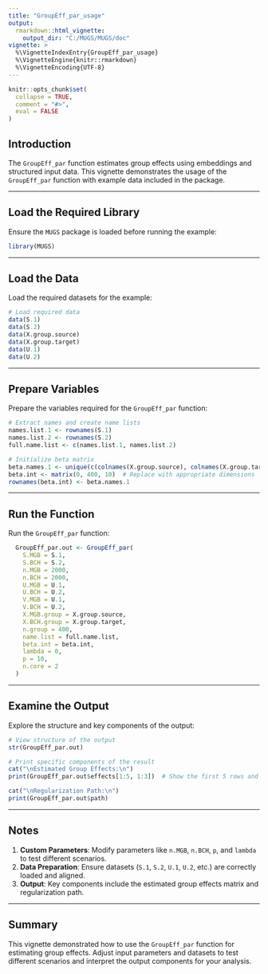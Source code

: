 ```yaml
---
title: "GroupEff_par_usage"
output:
  rmarkdown::html_vignette:
    output_dir: "C:/MUGS/MUGS/doc"
vignette: >
  %\VignetteIndexEntry{GroupEff_par_usage}
  %\VignetteEngine{knitr::rmarkdown}
  %\VignetteEncoding{UTF-8}
---
```


```r
knitr::opts_chunk$set(
  collapse = TRUE,
  comment = "#>",
  eval = FALSE
)
```

## Introduction

The `GroupEff_par` function estimates group effects using embeddings and structured input data. This vignette demonstrates the usage of the `GroupEff_par` function with example data included in the package.

---

## Load the Required Library

Ensure the `MUGS` package is loaded before running the example:

```r
library(MUGS)
```

---

## Load the Data

Load the required datasets for the example:

```r
# Load required data
data(S.1)
data(S.2)
data(X.group.source)
data(X.group.target)
data(U.1)
data(U.2)
```

---

## Prepare Variables

Prepare the variables required for the `GroupEff_par` function:

```r
# Extract names and create name lists
names.list.1 <- rownames(S.1)
names.list.2 <- rownames(S.2)
full.name.list <- c(names.list.1, names.list.2)

# Initialize beta matrix
beta.names.1 <- unique(c(colnames(X.group.source), colnames(X.group.target)))
beta.int <- matrix(0, 400, 10)  # Replace with appropriate dimensions
rownames(beta.int) <- beta.names.1
```

---

## Run the Function

Run the `GroupEff_par` function:

```r
  GroupEff_par.out <- GroupEff_par(
    S.MGB = S.1, 
    S.BCH = S.2, 
    n.MGB = 2000, 
    n.BCH = 2000, 
    U.MGB = U.1, 
    U.BCH = U.2, 
    V.MGB = U.1, 
    V.BCH = U.2, 
    X.MGB.group = X.group.source, 
    X.BCH.group = X.group.target,
    n.group = 400, 
    name.list = full.name.list, 
    beta.int = beta.int, 
    lambda = 0, 
    p = 10, 
    n.core = 2
  )
```

---

## Examine the Output

Explore the structure and key components of the output:

```r
# View structure of the output
str(GroupEff_par.out)

# Print specific components of the result
cat("\nEstimated Group Effects:\n")
print(GroupEff_par.out$effects[1:5, 1:3])  # Show the first 5 rows and 3 columns of effects

cat("\nRegularization Path:\n")
print(GroupEff_par.out$path)
```

---

## Notes

1. **Custom Parameters**: Modify parameters like `n.MGB`, `n.BCH`, `p`, and `lambda` to test different scenarios.
2. **Data Preparation**: Ensure datasets (`S.1`, `S.2`, `U.1`, `U.2`, etc.) are correctly loaded and aligned.
3. **Output**: Key components include the estimated group effects matrix and regularization path.

---

## Summary

This vignette demonstrated how to use the `GroupEff_par` function for estimating group effects. Adjust input parameters and datasets to test different scenarios and interpret the output components for your analysis.
